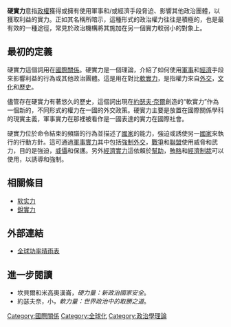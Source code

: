 {{多個問題|
{{notability unreferenced|time=2011-01-11T12:30:30+00:00}}
{{original research|time=2011-01-11T12:30:30+00:00}}
{{unreferenced|time=2011-01-11T12:30:30+00:00}}
}}
'''硬實力'''意指[[政權|政權]]獲得或擁有使用軍事和/或經濟手段脅迫、影響其他政治團體，以獲取利益的實力。正如其名稱所暗示，這種形式的政治權力往往是積極的，也是最有效的一種途徑，常見於政治機構將其施加在另一個實力較弱小的對象上。

==最初的定義== 
硬實力這個詞用在[[國際關係|國際關係]]。硬實力是一個理論，介紹了如何使用[[軍事|軍事]]和[[經濟學|經濟]]手段來影響利益的行為或其他政治團體。這是用在對比[[軟實力|軟實力]]，是指權力來自[[外交|外交]]，[[文化|文化]]和[[歷史|歷史]]。 

儘管存在硬實力有著悠久的歷史，這個詞出現在[[約瑟夫·奈爾|約瑟夫·奈爾]]創造的“軟實力”作為一個新的，不同形式的權力在一國的外交政策。硬實力主要是放置在國際關係學科的現實主義，軍事實力在那裡被看作是一國表達的實力在國際社會。 

硬實力位於命令結束的頻譜的行為並描述了[[國家|國家]]的能力，強迫或誘使另一[[國家|國家]]來執行的行動方針。這可通過[[軍事實力|軍事實力]]其中包括[[強制外交|強制外交]]，[[戰爭|戰爭]]和[[軍事聯盟|聯盟]]使用威脅和武力，目的是強迫，[[威懾理論|威懾]]和保護。另外[[經濟實力|經濟實力]]這依賴於[[幫助|幫助]]，[[賄賂|賄賂]]和[[經濟制裁|經濟制裁]]可以使用，以誘導和強制。

==相關條目==
*[[软实力|软实力]]
*[[銳實力|銳實力]]
==外部連結 == 
*[http://blog.washingtonpost.com/postglobal/drg/ 全球功率晴雨表] {{Wayback|url=http://blog.washingtonpost.com/postglobal/drg/ |date=20070705193957 }}

==進一步閱讀== 
*坎貝爾和米高奧漢崙，''硬力量：新政治國家安全''。 
*約瑟夫奈，小，''軟力量：世界政治中的取勝之道 ''。 

{{國際關係中的權力}}
{{Authority control}}
{{poli-term-stub}}

[[Category:國際關係|Category:國際關係]]
[[Category:全球化|Category:全球化]]
[[Category:政治學理論|Category:政治學理論]]